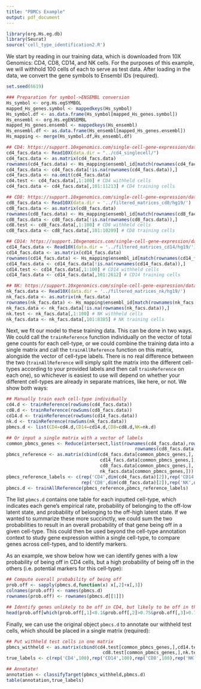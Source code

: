 ```yaml
---
title: "PBMCs Example"
output: pdf_document
---
```


```r
library(org.Hs.eg.db)
library(Seurat)
source('cell_type_identification2.R')
```

We start by reading in our training data, which is downloaded from 10X Genomics: CD4, CD8, CD14, and NK cells. For the purposes of this example, we will withhold 100 cells of each to serve as test data. After loading in the data, we convert the gene symbols to Ensembl IDs (required).

```r
set.seed(6619)

### Preparation for symbol->ENSEMBL conversion
Hs_symbol <- org.Hs.egSYMBOL
mapped_Hs_genes.symbol <- mappedkeys(Hs_symbol)
Hs_symbol.df <- as.data.frame(Hs_symbol[mapped_Hs_genes.symbol])
Hs_ensembl <- org.Hs.egENSEMBL
mapped_Hs_genes.ensembl <- mappedkeys(Hs_ensembl)
Hs_ensembl.df <- as.data.frame(Hs_ensembl[mapped_Hs_genes.ensembl])
Hs_mapping <- merge(Hs_symbol.df,Hs_ensembl.df)

## CD4: https://support.10xgenomics.com/single-cell-gene-expression/datasets/1.1.0/cd4_t_helper? 
cd4_facs.data <- Read10X(data.dir = "../cd4_singlecell/") 
cd4_facs.data <- as.matrix(cd4_facs.data)
rownames(cd4_facs.data) <- Hs_mapping$ensembl_id[match(rownames(cd4_facs.data),Hs_mapping$symbol)]
cd4_facs.data <- cd4_facs.data[!is.na(rownames(cd4_facs.data)),]
cd4_facs.data <- na.omit(cd4_facs.data)
cd4.test <- cd4_facs.data[,1:100] # CD4 withheld cells
cd4_facs.data <- cd4_facs.data[,101:11213] # CD4 training cells

## CD8: https://support.10xgenomics.com/single-cell-gene-expression/datasets/1.1.0/cytotoxic_t
cd8_facs.data <- Read10X(data.dir = '../filtered_matrices_cd8/hg19/')
cd8_facs.data <- as.matrix(cd8_facs.data) 
rownames(cd8_facs.data) <- Hs_mapping$ensembl_id[match(rownames(cd8_facs.data),Hs_mapping$symbol)]
cd8_facs.data <- cd8_facs.data[!is.na(rownames(cd8_facs.data)),]
cd8.test <- cd8_facs.data[,1:100] # CD8 withheld cells
cd8_facs.data <- cd8_facs.data[,101:10209] # CD8 training cells

## CD14: https://support.10xgenomics.com/single-cell-gene-expression/datasets/1.1.0/cd14_monocytes
cd14_facs.data <- Read10X(data.dir = '../filtered_matrices_cd14/hg19/')
cd14_facs.data <- as.matrix(cd14_facs.data)
rownames(cd14_facs.data) <- Hs_mapping$ensembl_id[match(rownames(cd14_facs.data),Hs_mapping$symbol)]
cd14_facs.data <- cd14_facs.data[!is.na(rownames(cd14_facs.data)),]
cd14.test <- cd14_facs.data[,1:100] # CD14 withheld cells
cd14_facs.data <- cd14_facs.data[,101:2612] # CD14 training cells

## NK: https://support.10xgenomics.com/single-cell-gene-expression/datasets/1.1.0/cd56_nk
nk_facs.data <- Read10X(data.dir = '../filtered_matrices_nk/hg19/')
nk_facs.data <- as.matrix(nk_facs.data)
rownames(nk_facs.data) <- Hs_mapping$ensembl_id[match(rownames(nk_facs.data),Hs_mapping$symbol)]
nk_facs.data <- nk_facs.data[!is.na(rownames(nk_facs.data)),]
nk.test <- nk_facs.data[,1:100] # NK withheld cells
nk_facs.data <- nk_facs.data[,101:8385] # NK training cells
```

Next, we fit our model to these training data. This can be done in two ways. We could call the `trainReference` function individually on the vector of total gene counts for each cell-type, or we could combine the training data into a single matrix and call the `trainAllReference` function on this matrix, alongside the vector of cell-type labels. There is no real difference between the two (`trainAllReference` will simply split the matrix into the different cell-types according to your provided labels and then call `trainReference` on each one), so whichever is easiest to use will depend on whether your different cell-types are already in separate matrices, like here, or not. We show both ways:

```r
## Manually train each cell-type individually
cd4.d <- trainReference(rowSums(cd4_facs.data))
cd8.d <- trainReference(rowSums(cd8_facs.data))
cd14.d <- trainReference(rowSums(cd14_facs.data))
nk.d <- trainReference(rowSums(nk_facs.data))
pbmcs.d <- list(CD4=cd4.d,CD14=cd14.d,CD8=cd8.d,NK=nk.d)

## Or input a single matrix with a vector of labels 
common_pbmcs_genes <- Reduce(intersect,list(rownames(cd4_facs.data),rownames(cd14_facs.data),
                                                rownames(cd8_facs.data),rownames(nk_facs.data)))
pbmcs_reference <- as.matrix(cbind(cd4_facs.data[common_pbmcs_genes,],
                                   cd14_facs.data[common_pbmcs_genes,],
                                   cd8_facs.data[common_pbmcs_genes,],
                                   nk_facs.data[common_pbmcs_genes,]))
pbmcs_reference_labels <- c(rep('CD4',dim(cd4_facs.data)[2]),rep('CD14',dim(cd14_facs.data)[2]),
                            rep('CD8',dim(cd8_facs.data)[2]),rep('NK',dim(nk_facs.data)[2]))
pbmcs.d <- trainAllReference(pbmcs_reference,pbmcs_reference_labels)
```

The list `pbmcs.d` contains one table for each inputted cell-type, which indicates each gene's empirical rate, probability of belonging to the off-low latent state, and probability of belonging to the off-high latent state. If we wanted to summarize these more succinctly, we could sum the two probabilities to result in an overall probability of that gene being off in a given cell-type. This could then be used beyond the cell-type annotation context to study gene expression within a single cell-type, to compare genes across cell-types, and to identify markers. 

As an example, we show below how we can identify genes with a low probability of being off in CD4 cells, but a high probability of being off in the others (i.e. potential markers for this cell-type):

```r
## Compute overall probability of being off
prob.off <- sapply(pbmcs.d,function(x) x[,2]+x[,3])
colnames(prob.off) <- names(pbmcs.d)
rownames(prob.off) <- rownames(pbmcs.d[[1]])

## Identify genes unlikely to be off in CD4, but likely to be off in the others
head(prob.off[which(prob.off[,1]<0.1&prob.off[,2]>0.75&prob.off[,3]>0.75&prob.off[,4]>0.75),])
```

Finally, we can use the original object `pbmcs.d` to annotate our withheld test cells, which should be placed in a single matrix (required):

```r
## Put withheld test cells in one matrix
pbmcs_withheld <- as.matrix(cbind(cd4.test[common_pbmcs_genes,],cd14.test[common_pbmcs_genes,],
                                    cd8.test[common_pbmcs_genes,],nk.test[common_pbmcs_genes,]))
true_labels <- c(rep('CD4',100),rep('CD14',100),rep('CD8',100),rep('NK',100))

## Annotate!
annotation <- classifyTarget(pbmcs_withheld,pbmcs.d)
table(annotation,true_labels)
```
